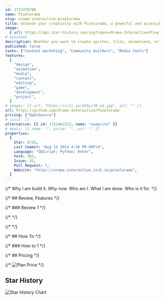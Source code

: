 ```yaml
---
id: 1723478708
name: Pixelorama
slug: orama-interactive-pixelorama
title: Unleash your creativity with Pixelorama, a powerful and accessible open-source pixel art multitool
image:
  { url: https://api.star-history.com/svg?repos=Orama-Interactive/Pixelorama }
# optional
description: Whether you want to create sprites, tiles, animations, or just express yourself in the language of pixel art, this software will realize your pixel-perfect dreams with a vast toolbox of features. Available on Windows, Linux, macOS and the Web!art, gamedev, paint, sprites, pixel-art, pixel, animation, graphics, spritesheet, game-development, sprite-animation, draw, godotengine, godot, godot-engine, gdscript, pixel-editor, pixelart, pixel-art-maker, pixelorama,  ,
published: false
tasks: ["Content marketing", "Community builders", "Media tools"]
features:
  [
    "design",
    "animation",
    "media",
    "content",
    "editing",
    "game",
    "development",
    "project",
  ]
# images: [{ url: "https://iili.io/dI8yiYB.md.jpg", alt: "" }]
url: https://github.com/Orama-Interactive/Pixelorama
pricing: ["OpenSource"]
# visit: []
alternative: [{ id: 1723462513, name: "aseprite" }]
# deals: [{ name: "", price: "", url: "" }]
properties:
  {
    Star: 6735,
    Last Commit: "Aug 12 2024 4:36 PM GMT+3",
    Language: "GDScript; Python; Other",
    Fork: 365,
    Issue: 35,
    Pull Request: 7,
    Website: "https://orama-interactive.itch.io/pixelorama",
  }
---
```


{/* Why I am build it. Why now. Who am I. What I am done. Who is it for. */}

{/* ## Review, Features */}

{/* ### Review 1 */}

{/* <DetailYoutube videoId="" startTime={0} /> */}

{/* <Twitters ids=[] /> */}

{/* ## How To */}

{/* ### How to 1 */}

{/* ## Pricing */}

{/* <Img src="" alt="Plan Price" /> */}

## Star History

![Star History Chart](https://api.star-history.com/svg?repos=Orama-Interactive/Pixelorama)
